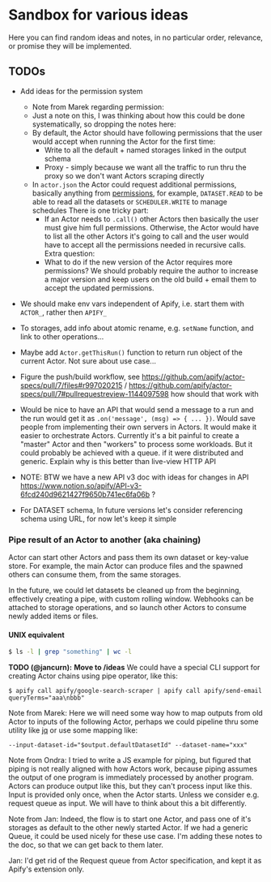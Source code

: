 
# Sandbox for various ideas

Here you can find random ideas and notes, in no particular order, relevance, or promise they will be implemented.

## TODOs

- Add ideas for the permission system

    - Note from Marek regarding permission:
    - Just a note on this, I was thinking about how this could be done systematically, so dropping the notes here:
    - By default, the Actor should have following permissions that the user would accept when running the Actor for the first time:
        - Write to all the default + named storages linked in the output schema
        - Proxy - simply because we want all the traffic to run thru the proxy so we don't want Actors scraping directly
    - In `actor.json` the Actor could request additional permissions, basically anything from [permissions](https://docs.apify.com/access-rights/list-of-permissions#actor-task), for example, `DATASET.READ` to be able to read all the datasets or `SCHEDULER.WRITE` to manage schedules There is one tricky part:
        - If an Actor needs to `.call()` other Actors then basically the user must give him full permissions. Otherwise, the Actor would have to list all the other Actors it's going to call and the user would have to accept all the permissions needed in recursive calls. Extra question:
        - What to do if the new version of the Actor requires more permissions? We should probably require the author to increase a major version and keep users on the old build + email them to accept the updated permissions.

- We should make env vars independent of Apify, i.e. start them with `ACTOR_`, rather then `APIFY_`

- To storages, add info about atomic rename, e.g. `setName` function, and link to other operations...

- Maybe add `Actor.getThisRun()` function to return run object of the current Actor. Not sure about use case...

- Figure the push/build workflow, see https://github.com/apify/actor-specs/pull/7/files#r997020215 / https://github.com/apify/actor-specs/pull/7#pullrequestreview-1144097598 how should that work with

- Would be nice to have an API that would send a message to a run and the run would get it as `.on('message', (msg) => { ... })`. Would save people from implementing their own servers in Actors. It would make it easier to orchestrate Actors. Currently it's a bit painful to create a "master" Actor and then "workers" to process some workloads. But it could probably be achieved with a queue. if it were distributed and generic. Explain why is this better than live-view HTTP API

- NOTE: BTW we have a new API v3 doc with ideas for changes in API https://www.notion.so/apify/API-v3-6fcd240d9621427f9650b741ec6fa06b ?

- For DATASET schema, In future versions let's consider referencing schema using URL, for now let's keep it simple

### Pipe result of an Actor to another (aka chaining)

Actor can start other Actors and pass them its own dataset or key-value store. For example, the main Actor can produce files and the spawned others can consume them, from the same storages.

In the future, we could let datasets be cleaned up from the beginning, effectively creating a pipe, with custom rolling window. Webhooks can be attached to storage operations, and so launch other Actors to consume newly added items or files.

#### UNIX equivalent

```bash
$ ls -l | grep "something" | wc -l
```

**TODO (@jancurn):** **Move to /ideas** We could have a special CLI support for creating Actor chains using pipe operator, like this:

```
$ apify call apify/google-search-scraper | apify call apify/send-email queryTerms="aaa\nbbb"
```

Note from Marek: Here we will need some way how to map outputs from old Actor to inputs of the following Actor, perhaps we could pipeline thru some utility like [jq](https://stedolan.github.io/jq/tutorial/) or use some mapping like:

```
--input-dataset-id="$output.defaultDatasetId" --dataset-name="xxx"
```

Note from Ondra: I tried to write a JS example for piping, but figured that piping is not really aligned with how Actors work, because piping assumes the output of one program is immediately processed by another program. Actors can produce output like this, but they can't process input like this. Input is provided only once, when the Actor starts. Unless we consider e.g. request queue as input. We will have to think about this a bit differently.

Note from Jan: Indeed, the flow is to start one Actor, and pass one of it's storages as default to the other newly started Actor. If we had a generic Queue, it could be used nicely for these use case. I'm adding these notes to the doc, so that we can get back to them later.

Jan: I'd get rid of the Request queue from Actor specification, and kept it as Apify's extension only.
